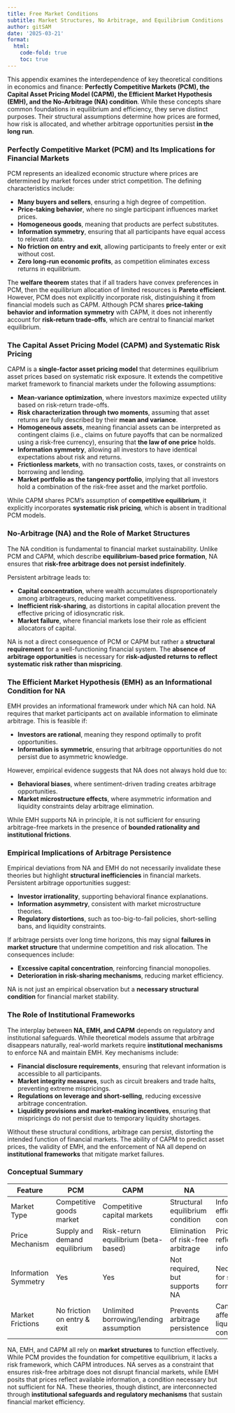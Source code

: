 ```yaml
---
title: Free Market Conditions
subtitle: Market Structures, No Arbitrage, and Equilibrium Conditions
author: gitSAM
date: '2025-03-21'
format:
  html:
    code-fold: true
    toc: true
---
```


This appendix examines the interdependence of key theoretical conditions in economics and finance: **Perfectly Competitive Markets (PCM), the Capital Asset Pricing Model (CAPM), the Efficient Market Hypothesis (EMH), and the No-Arbitrage (NA) condition**. While these concepts share common foundations in equilibrium and efficiency, they serve distinct purposes. Their structural assumptions determine how prices are formed, how risk is allocated, and whether arbitrage opportunities persist **in the long run**.  

### **Perfectly Competitive Market (PCM) and Its Implications for Financial Markets**  

PCM represents an idealized economic structure where prices are determined by market forces under strict competition. The defining characteristics include:  

- **Many buyers and sellers**, ensuring a high degree of competition.  
- **Price-taking behavior**, where no single participant influences market prices.  
- **Homogeneous goods**, meaning that products are perfect substitutes.  
- **Information symmetry**, ensuring that all participants have equal access to relevant data.  
- **No friction on entry and exit**, allowing participants to freely enter or exit without cost.  
- **Zero long-run economic profits**, as competition eliminates excess returns in equilibrium.  

The **welfare theorem** states that if all traders have convex preferences in PCM, then the equilibrium allocation of limited resources is **Pareto efficient**. However, PCM does not explicitly incorporate risk, distinguishing it from financial models such as CAPM. Although PCM shares **price-taking behavior and information symmetry** with CAPM, it does not inherently account for **risk-return trade-offs**, which are central to financial market equilibrium.  

### **The Capital Asset Pricing Model (CAPM) and Systematic Risk Pricing**  

CAPM is a **single-factor asset pricing model** that determines equilibrium asset prices based on systematic risk exposure. It extends the competitive market framework to financial markets under the following assumptions:  

- **Mean-variance optimization**, where investors maximize expected utility based on risk-return trade-offs.  
- **Risk characterization through two moments**, assuming that asset returns are fully described by their **mean and variance**.  
- **Homogeneous assets**, meaning financial assets can be interpreted as contingent claims (i.e., claims on future payoffs that can be normalized using a risk-free currency), ensuring that **the law of one price** holds.  
- **Information symmetry**, allowing all investors to have identical expectations about risk and returns.  
- **Frictionless markets**, with no transaction costs, taxes, or constraints on borrowing and lending.  
- **Market portfolio as the tangency portfolio**, implying that all investors hold a combination of the risk-free asset and the market portfolio.  

While CAPM shares PCM’s assumption of **competitive equilibrium**, it explicitly incorporates **systematic risk pricing**, which is absent in traditional PCM models.  

### **No-Arbitrage (NA) and the Role of Market Structures**  

The NA condition is fundamental to financial market sustainability. Unlike PCM and CAPM, which describe **equilibrium-based price formation**, NA ensures that **risk-free arbitrage does not persist indefinitely**.  

Persistent arbitrage leads to:  

- **Capital concentration**, where wealth accumulates disproportionately among arbitrageurs, reducing market competitiveness.  
- **Inefficient risk-sharing**, as distortions in capital allocation prevent the effective pricing of idiosyncratic risk.  
- **Market failure**, where financial markets lose their role as efficient allocators of capital.  

NA is not a direct consequence of PCM or CAPM but rather a **structural requirement** for a well-functioning financial system. The **absence of arbitrage opportunities** is necessary for **risk-adjusted returns to reflect systematic risk rather than mispricing**.  

### **The Efficient Market Hypothesis (EMH) as an Informational Condition for NA**  

EMH provides an informational framework under which NA can hold. NA requires that market participants act on available information to eliminate arbitrage. This is feasible if:  

- **Investors are rational**, meaning they respond optimally to profit opportunities.  
- **Information is symmetric**, ensuring that arbitrage opportunities do not persist due to asymmetric knowledge.  

However, empirical evidence suggests that NA does not always hold due to:  

- **Behavioral biases**, where sentiment-driven trading creates arbitrage opportunities.  
- **Market microstructure effects**, where asymmetric information and liquidity constraints delay arbitrage elimination.  

While EMH supports NA in principle, it is not sufficient for ensuring arbitrage-free markets in the presence of **bounded rationality and institutional frictions**.  

### **Empirical Implications of Arbitrage Persistence**  

Empirical deviations from NA and EMH do not necessarily invalidate these theories but highlight **structural inefficiencies** in financial markets. Persistent arbitrage opportunities suggest:  

- **Investor irrationality**, supporting behavioral finance explanations.  
- **Information asymmetry**, consistent with market microstructure theories.  
- **Regulatory distortions**, such as too-big-to-fail policies, short-selling bans, and liquidity constraints.  

If arbitrage persists over long time horizons, this may signal **failures in market structure** that undermine competition and risk allocation. The consequences include:  

- **Excessive capital concentration**, reinforcing financial monopolies.  
- **Deterioration in risk-sharing mechanisms**, reducing market efficiency.  

NA is not just an empirical observation but a **necessary structural condition** for financial market stability.  

### **The Role of Institutional Frameworks**  

The interplay between **NA, EMH, and CAPM** depends on regulatory and institutional safeguards. While theoretical models assume that arbitrage disappears naturally, real-world markets require **institutional mechanisms** to enforce NA and maintain EMH. Key mechanisms include:  

- **Financial disclosure requirements**, ensuring that relevant information is accessible to all participants.  
- **Market integrity measures**, such as circuit breakers and trade halts, preventing extreme mispricings.  
- **Regulations on leverage and short-selling**, reducing excessive arbitrage concentration.  
- **Liquidity provisions and market-making incentives**, ensuring that mispricings do not persist due to temporary liquidity shortages.  

Without these structural conditions, arbitrage can persist, distorting the intended function of financial markets. The ability of CAPM to predict asset prices, the validity of EMH, and the enforcement of NA all depend on **institutional frameworks** that mitigate market failures.  

### **Conceptual Summary**  

| **Feature**            | **PCM** | **CAPM** | **NA** | **EMH** |
|------------------------|--------|---------|-------|------|
| Market Type           | Competitive goods market | Competitive capital markets | Structural equilibrium condition | Informational efficiency condition |
| Price Mechanism   | Supply and demand equilibrium | Risk-return equilibrium (beta-based) | Elimination of risk-free arbitrage | Prices fully reflect information |
| Information Symmetry | Yes | Yes | Not required, but supports NA | Necessary for strong-form EMH |
| Market Frictions  | No friction on entry & exit | Unlimited borrowing/lending assumption | Prevents arbitrage persistence | Can be affected by liquidity constraints |

NA, EMH, and CAPM all rely on **market structures** to function effectively. While PCM provides the foundation for competitive equilibrium, it lacks a risk framework, which CAPM introduces. NA serves as a constraint that ensures risk-free arbitrage does not disrupt financial markets, while EMH posits that prices reflect available information, a condition necessary but not sufficient for NA. These theories, though distinct, are interconnected through **institutional safeguards and regulatory mechanisms** that sustain financial market efficiency.  

